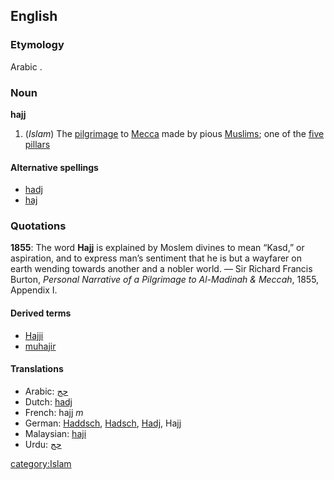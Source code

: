 ==English==
===Etymology===
Arabic {{ARchar|[[حج]]}}.

===Noun===
{{wikipedia}}
'''hajj'''

#(''Islam'') The [[pilgrimage]] to [[Mecca]] made by pious [[Muslim]]s; one of the [[five pillars]]

====Alternative spellings====
*[[hadj]]
*[[haj]]

===Quotations===
'''1855''': The word '''Hajj''' is explained by Moslem divines to mean “Kasd,” or aspiration, and to express man’s sentiment that he is but a wayfarer on earth wending towards another and a nobler world. &mdash; Sir Richard Francis Burton, ''Personal Narrative of a Pilgrimage to Al-Madinah & Meccah'', 1855, Appendix I.

====Derived terms====
*[[Hajji]]
*[[muhajir]]

====Translations====
*Arabic: [[حج]]
*Dutch: [[hadj]] {{m}}
*French: hajj ''m''
*German: [[Haddsch]], [[Hadsch]], [[Hadj]], Hajj<!-- masculine? -->
*Malaysian: [[haji]]
*Urdu: [[حج]]

[[category:Islam]]